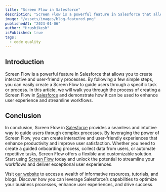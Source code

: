 ```yaml
---
title: "Screen Flow in Salesforce"
description: "Screen Flow is a powerful feature in Salesforce that allows you to create interactive and user-friendly processes. By following a few simple steps, you can easily create a Screen Flow to guide users through a specific task or process."
image: "/assets/images/blog-featured.png"
publishedAt: "2023-01-06"
author: "Hrushikesh"
isPublished: true
tags:
  - code quality
---
```


## Introduction

Screen Flow is a powerful feature in Salesforce that allows you to create interactive and user-friendly processes. By following a few simple steps, you can easily create a Screen Flow to guide users through a specific task or process. In this article, we will walk you through the process of creating a Screen Flow in [Salesforce](https://www.salesforce.com/in/) and demonstrate how it can be used to enhance user experience and streamline workflows.

## Conclusion

In conclusion, Screen Flow in [Salesforce](https://www.salesforce.com/in/) provides a seamless and intuitive way to guide users through complex processes. By leveraging the power of Screen Flow, you can create interactive and user-friendly experiences that enhance productivity and improve user satisfaction. Whether you need to create a guided onboarding process, collect data from users, or automate repetitive tasks, Screen Flow offers a flexible and customizable solution. Start using [Screen Flow](http://www.cloudprism.in) today and unlock the potential to streamline your workflows and deliver exceptional user experiences.

Visit [our website](http://www.cloudprism.in) to access a wealth of informative resources, tutorials, and blogs. Discover how you can leverage Salesforce’s capabilities to optimize your business processes, enhance user experiences, and drive success.
